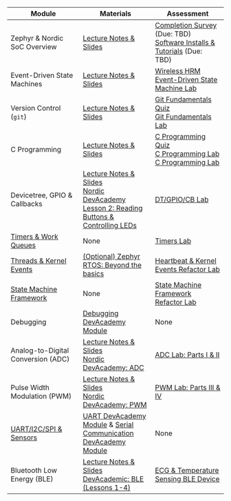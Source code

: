 | Module | Materials | Assessment  |
| --- | --- | --- |
| Zephyr \& Nordic SoC Overview | [Lecture Notes & Slides](slides/zephyr-gpio-isr-callbacks.qmd) | [Completion Survey](https://www.gradescope.com/courses/941957/assignments/5544155) (Due: TBD) <br> [Software Installs & Tutorials](software-install-tutorials.qmd) (Due: TBD) |
| Event-Driven State Machines | [Lecture Notes & Slides](slides/event-driven-state-machine.qmd) | [Wireless HRM](https://www.gradescope.com/courses/941957/assignments/5548632) <br> [Event-Driven State Machine Lab](labs/event-driven-state-machine-lab.qmd) |
| Version Control (`git`) | [Lecture Notes & Slides](slides/git-fundamentals.qmd) | [Git Fundamentals Quiz](https://www.gradescope.com/courses/941957/assignments/5583313) <br> [Git Fundamentals Lab](https://gitlab.oit.duke.edu/kits/BME-554L-001-Sp25/git-fundamentals-lab) |
| C Programming | [Lecture Notes & Slides](slides/c-programming.qmd) | [C Programming Quiz](https://www.gradescope.com/courses/941957/assignments/5671363) <br> [C Programming Lab](https://gitlab.oit.duke.edu/kits/BME-554L-001-Sp25/c-programming-lab) <br> [C Programming Lab](https://www.gradescope.com/courses/941957/assignments/5672751) | |
| Devicetree, GPIO & Callbacks | [Lecture Notes & Slides](slides/zephyr-gpio-isr-callbacks.qmd) <br> [Nordic DevAcademy Lesson 2: Reading Buttons & Controlling LEDs](https://academy.nordicsemi.com/courses/nrf-connect-sdk-fundamentals/lessons/lesson-2-reading-buttons-and-controlling-leds/) | [DT/GPIO/CB Lab](labs/zephyr-gpio-isr-callbacks-lab.qmd) |
| [Timers & Work Queues](https://embeddedmedicaldevices.pages.oit.duke.edu/zephyr-timers/Zephyr-Timers.html) | None | [Timers Lab](https://gitlab.oit.duke.edu/EmbeddedMedicalDevices/zephyr-timers/-/blob/main/lab/Zephyr-Timers-Lab.md?ref_type=heads) |
| [Threads & Kernel Events](https://embeddedmedicaldevices.pages.oit.duke.edu/zephyr-threads-events/Zephyr-Threads-Events.html) | [(Optional) Zephyr RTOS: Beyond the basics](https://academy.nordicsemi.com/courses/nrf-connect-sdk-intermediate/lessons/lesson-1-zephyr-rtos-advanced/) | [Heartbeat & Kernel Events Refactor Lab](https://gitlab.oit.duke.edu/EmbeddedMedicalDevices/zephyr-threads-events/-/blob/main/Zephyr-Threads-Kernel-Events-Lab.md?ref_type=heads) |
| [State Machine Framework](https://embeddedmedicaldevices.pages.oit.duke.edu/zephyr-state-machine/Zephyr-State-Machine.html) | None | [State Machine Framework Refactor Lab](https://gitlab.oit.duke.edu/EmbeddedMedicalDevices/zephyr-state-machine/-/blob/main/Zephyr-State-Machine-Lab.md?ref_type=heads) |
| Debugging | [Debugging DevAcademy Module](https://academy.nordicsemi.com/courses/nrf-connect-sdk-intermediate/lessons/lesson-2-debugging/) | None |
| Analog-to-Digital Conversion (ADC) | [Lecture Notes & Slides](slides/zephyr-adc.qmd) <br> [Nordic DevAcademy: ADC](https://academy.nordicsemi.com/courses/nrf-connect-sdk-intermediate/lessons/lesson-6-analog-to-digital-converter-adc/)| [ADC Lab: Parts I & II](https://gitlab.oit.duke.edu/kits/BME-554L-001-Sp25/zephyr-adc-pwm-lab) |
| Pulse Width Modulation (PWM) | [Lecture Notes & Slides](slides/zephyr-pwm.qmd) <br> [Nordic DevAcademy: PWM](https://academy.nordicsemi.com/courses/nrf-connect-sdk-intermediate/lessons/lesson-4-pulse-width-modulation-pwm/topic/pulse-width-modulation-pwm/) | [PWM Lab: Parts III & IV](https://gitlab.oit.duke.edu/kits/BME-554L-001-Sp25/zephyr-adc-pwm-lab) |
| [UART/I2C/SPI & Sensors](https://embeddedmedicaldevices.pages.oit.duke.edu/zephyr-serial-comm/Zephyr-Serial-Communication.html) |  [UART DevAcademy Module](https://academy.nordicsemi.com/lessons/lesson-4-serial-communication-uart/) & [Serial Communication DevAcademy Module](https://academy.nordicsemi.com/lessons/lesson-6-serial-com-i2c/) | None |
| Bluetooth Low Energy (BLE) | [Lecture Notes & Slides](slides/zephyr-ble.qmd) <br> [DevAcademic: BLE (Lessons 1-4)](https://academy.nordicsemi.com/courses/bluetooth-low-energy-fundamentals/) | [ECG & Temperature Sensing BLE Device](https://gitlab.oit.duke.edu/kits/BME-554L-001-Sp25/ecg-temp-ble-project) |

<!-- | [Device Safety (VBUS)](https://gitlab.oit.duke.edu/EmbeddedMedicalDevices/zephyr-vbus) |  Coming Soon | Coming Soon | -->